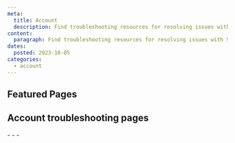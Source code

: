 ```yaml
---
meta:
  title: Account
  description: Find troubleshooting resources for resolving issues with Scaleway accounts.
content:
  paragraph: Find troubleshooting resources for resolving issues with Scaleway accounts.
dates:
  posted: 2023-10-05
categories:
  - account
---
```


<ProductHeader
  productName="Account troubleshooting"
  productLogo="accountExperience"
  description="Discover how to solve the most common issues in Scaleway account management."
/>

## Featured Pages

<Grid>
    <DefaultCard
      title="Account FAQ"
      description="General info on Scaleway accounts."
      url="/account/faq/"
      label="See more"
    />
    <DefaultCard
      title="How to manage your personal data"
      description="Manage personal data under GDPR."
      url="/account/how-to/manage-my-personal-data-gdpr"
      label="See more"
    />
    <DefaultCard
      title="How to recover a lost password"
      description="Recover a lost password for your account."
      url="/account/how-to/recover-a-lost-password/"
      label="See more"
    />
</Grid>
<Grid>
    <DefaultCard
      title="How to report abuse incidents"
      description="Report abuse incidents related to Scaleway accounts."
      url="/account/how-to/report-abuse"
      label="See more"
    />
    <DefaultCard
      title="Subscribing to Scaleway status updates"
      description="Learn how to subscribe to Scaleway status updates"
      url="/account/reference-content/scaleway-status-updates/"
      label="See more"
    />
</Grid>

## Account troubleshooting pages

<LinksList>
  - <LinkList to="/account/troubleshooting/cannot-erase-account" label="I cannot close my account and erase personal data" />
  - <LinkList to="/account/troubleshooting/cannot-log-into-my-account" label="I cannot log into my account" />
  - <LinkList to="/account/troubleshooting/quotas-exceeded-error-message/" label="I see a 'Quotas exceeded' error message" />
</LinksList>